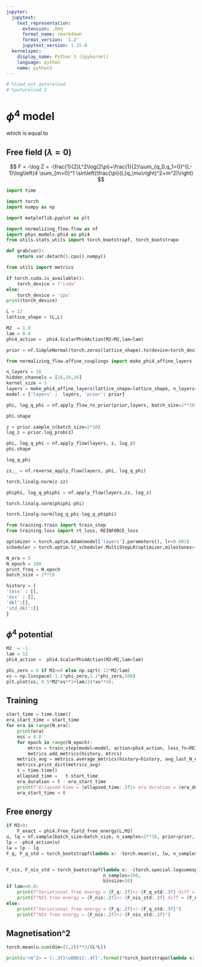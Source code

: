 ```yaml
---
jupyter:
  jupytext:
    text_representation:
      extension: .Rmd
      format_name: rmarkdown
      format_version: '1.2'
      jupytext_version: 1.15.0
  kernelspec:
    display_name: Python 3 (ipykernel)
    language: python
    name: python3
---
```


```python
# %load_ext autoreload
# %autoreload 2
```

# $\phi^4$ model


$\newcommand{\bphi}{\mathbf{\phi}}$
\begin{equation}
\begin{split}
    S_{P_1}(\bphi|m^2,\lambda) &= \frac{1}{2}\sum_{i,j=0}^{L-1}
    \left( 
    (\phi_{i,j}^2-\phi_{i+1,j} \phi_{i,j}) + (\phi_{i,j}^2-\phi_{i,j+1} \phi_{i,j})\right)\\
    &\phantom{=}+\sum_{i,j=0}^{L-1}\left(\frac{m^2}{2}\phi_{i,j}^2+\frac{\lambda}{4!}\phi_{i,j}^4\right),
\end{split}    
\end{equation}


which is equal to


$\newcommand{\bphi}{\mathbf{\phi}}$
\begin{equation}
\begin{split}
    S_{P_1}(\bphi|m^2,\lambda) &= \frac{1}{2}\sum_{i,j=0}^{L-1}
    \left( 
    (\phi_{i+1,j}-\phi_{i,j})^2 + (\phi_{i,j+1}-\phi_{i,j})^2\right)\\
    &\phantom{=}+\sum_{i,j=0}^{L-1}\left(\frac{m^2}{2}\phi_{i,j}^2+\frac{\lambda}{4!}\phi_{i,j}^4\right),
\end{split}    
\end{equation}


## Free field ($\lambda = 0$)


$$
F = -\log Z = -\frac{1}{2}L^2\log(2\pi)+\frac{1}{2}\sum_{q_0,q_1=0}^{L-1}\log\left(4 \sum_{m=0}^1 \sin\left(\frac{\pi}{L}q_\mu\right)^2+m^2)\right)
$$

```python
import time
```

```python
import torch
import numpy as np

import matplotlib.pyplot as plt
```

```python
import normalizing_flow.flow as nf 
import phys_models.phi4 as phi4
from utils.stats_utils import torch_bootstrapf, torch_bootstrapo
```

```python
def grab(var):
    return var.detach().cpu().numpy()
```

```python
from utils import metrics
```

```python
if torch.cuda.is_available():
    torch_device = f"cuda"
else:    
    torch_device = 'cpu'
print(torch_device)    
```

```python
L = 12
lattice_shape = (L,L)
```

```python
M2  = 1.0
lam = 0.0
phi4_action =  phi4.ScalarPhi4Action(M2=M2,lam=lam)
```

```python
prior = nf.SimpleNormal(torch.zeros(lattice_shape).to(device=torch_device), torch.ones(lattice_shape).to(device=torch_device))
```

```python
from normalizing_flow.affine_couplings import make_phi4_affine_layers
```

```python
n_layers = 16
hidden_channels = [16,16,16]
kernel_size = 3
layers = make_phi4_affine_layers(lattice_shape=lattice_shape, n_layers=n_layers, hidden_channels=hidden_channels, kernel_size=kernel_size, device=torch_device)
model = {'layers' :  layers, 'prior': prior}
```

```python
phi, log_q_phi = nf.apply_flow_to_prior(prior,layers, batch_size=2**10)
```

```python
phi.shape
```

```python
z = prior.sample_n(batch_size=2*10)
log_z = prior.log_prob(z)
```

```python
phi, log_q_phi = nf.apply_flow(layers, z, log_z)
phi.shape
```

```python
log_q_phi
```

```python
zz,_ = nf.reverse_apply_flow(layers, phi, log_q_phi)
```

```python
torch.linalg.norm(z-zz)
```

```python
phiphi, log_q_phiphi = nf.apply_flow(layers,zz, log_z)
```

```python
torch.linalg.norm(phiphi-phi)
```

```python
torch.linalg.norm(log_q_phi-log_q_phiphi)
```

```python
from training.train import train_step
from training.loss import rt_loss, REINFORCE_loss
```

```python
optimizer = torch.optim.Adam(model['layers'].parameters(), lr=0.001)
scheduler = torch.optim.lr_scheduler.MultiStepLR(optimizer,milestones=[1000, 2000,3000,4000], gamma=0.4)
```

```python
N_era = 5
N_epoch = 100
print_freq = N_epoch
batch_size = 2**10

history = {
'loss' : [],
'ess' : [],    
'dkl':[],
'std_dkl':[]    
}
```

## $\phi^4$ potential

```python
M2  = -1.
lam = 12
phi4_action =  phi4.ScalarPhi4Action(M2=M2,lam=lam)
```

```python
phi_zero = 0 if M2>=0 else np.sqrt(-12*M2/lam)
xs = np.linspace(-1.1*phi_zero,1.1*phi_zero,500)
plt.plot(xs, 0.5*M2*xs**2+lam/24*xs**4);
```

## Training

```python
start_time = time.time()
era_start_time = start_time
for era in range(N_era):
    print(era)
    ess = 0.0
    for epoch in range(N_epoch):
        mtrcs = train_step(model=model, action=phi4_action, loss_fn=REINFORCE_loss, optimizer=optimizer, batch_size=batch_size, scheduler=None, use_amp=False)
        metrics.add_metrics(history, mtrcs)
    metrics_avg = metrics.average_metrics(history=history, avg_last_N_epochs=N_epoch,keys = history.keys())    
    metrics.print_dict(metrics_avg)
    t = time.time()
    ellapsed_time =   t-start_time
    era_duration = t - era_start_time
    print(f"ellapsed time = {ellapsed_time:.2f}s era duration = {era_duration:.2f}s")
    era_start_time = t
```

## Free energy

```python
if M2>0:
    F_exact = phi4.Free_field_free_energy(L,M2)
u, lq = nf.sample(batch_size=batch_size, n_samples=2**16, prior=prior, layers=layers)
lp = -phi4_action(u)
lw = lp - lq
F_q, F_q_std = torch_bootstrapf(lambda x: -torch.mean(x), lw, n_samples=100, binsize=16)


F_nis, F_nis_std = torch_bootstrapf(lambda x: -(torch.special.logsumexp(x, 0) - np.log(len(x))), lw,
                                    n_samples=100,
                                    binsize=16)
if lam==0.0:
    print(f"Variational free energy = {F_q:.2f}+/-{F_q_std:.3f} diff = {F_q-F_exact:.3f}")
    print(f"NIS free energy = {F_nis:.2f}+/-{F_nis_std:.3f} diff = {F_nis-F_exact:.3f}")
else:
    print(f"Variational free energy = {F_q:.2f}+/-{F_q_std:.3f}")
    print(f"NIS free energy = {F_nis:.2f}+/-{F_nis_std:.3f}")
```

## Magnetisation^2

```python
torch.mean(u.sum(dim=(1,2))**2/(L*L))
```

```python
print(u'<m^2> = {:.3f}\u00b1{:.4f}'.format(*torch_bootstrapo(lambda x: torch.sum(x,dim=(1,2))**2/(L*L),u, n_samples=100, binsize=16, logweights=lw) ))
```

```python

```
